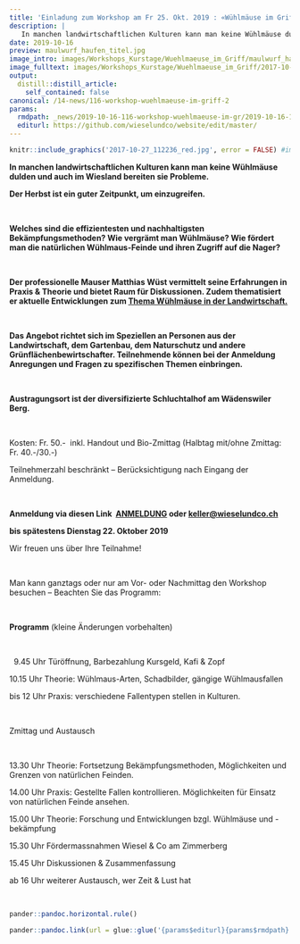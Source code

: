 ```yaml
---
title: 'Einladung zum Workshop am Fr 25. Okt. 2019 : «Wühlmäuse im Griff?»'
description: |
   In manchen landwirtschaftlichen Kulturen kann man keine Wühlmäuse dulden und auch im Wiesland bereiten sie Probleme. Der Herbst ist ein guter Zeitpunkt, um einzugreifen.   Welches sind die effizientesten und nachhaltigsten Bekämpfungsmethoden? Wie vergrämt man Wühlmäuse? Wie fördert man die natürlichen Wühlmaus-Feinde und ihren Zugriff auf die Nager?   Der professionelle Mauser Matthias Wüst vermittelt seine Erfahrungen in Praxis & Theorie und bietet Raum für Diskussionen. Zudem thematisiert er aktuelle Entwicklungen zum Thema Wühlmäuse in der Landwirtschaft.   Das Angebot richtet sich im Speziellen an Personen aus der Landwirtschaft, dem Gartenbau, dem Naturschutz und andere Grünflächenbewirtschafter. Teilnehmende können bei der Anmeldung Anregungen und Fragen zu spezifischen Themen einbringen.   Austragungsort ist der diversifizierte Schluchtalhof am Wädenswiler Berg.  «Mehr erfahren» für Programm und Anmeldung. Wir freuen uns über Ihre Teilnahme!   
date: 2019-10-16
preview: maulwurf_haufen_titel.jpg
image_intro: images/Workshops_Kurstage/Wuehlmaeuse_im_Griff/maulwurf_haufen_titel.jpg
image_fulltext: images/Workshops_Kurstage/Wuehlmaeuse_im_Griff/2017-10-27_112236_red.jpg
output:
  distill::distill_article:
    self_contained: false
canonical: /14-news/116-workshop-wuehlmaeuse-im-griff-2
params:
  rmdpath: _news/2019-10-16-116-workshop-wuehlmaeuse-im-gr/2019-10-16-116-workshop-wuehlmaeuse-im-gr.Rmd
  editurl: https://github.com/wieselundco/website/edit/master/
---
```



```r
knitr::include_graphics('2017-10-27_112236_red.jpg', error = FALSE) #images/Workshops_Kurstage/Wuehlmaeuse_im_Griff/2017-10-27_112236_red.jpg
```

**In manchen landwirtschaftlichen Kulturen kann man keine Wühlmäuse
dulden und auch im Wiesland bereiten sie Probleme.**

**Der Herbst ist ein guter Zeitpunkt, um einzugreifen.**

** **

**Welches sind die effizientesten und nachhaltigsten
Bekämpfungsmethoden? Wie vergrämt man Wühlmäuse? Wie fördert man die
natürlichen Wühlmaus-Feinde und ihren Zugriff auf die Nager?**

** **

**Der professionelle Mauser Matthias Wüst vermittelt seine Erfahrungen
in Praxis & Theorie und bietet Raum für Diskussionen. Zudem thematisiert
er aktuelle Entwicklungen zum [Thema Wühlmäuse in der
Landwirtschaft.](faszination-kleinraubtiere/wuehlmaeuse)**

** **

**Das Angebot richtet sich im Speziellen an Personen aus der
Landwirtschaft, dem Gartenbau, dem Naturschutz und andere
Grünflächenbewirtschafter. Teilnehmende können bei der Anmeldung
Anregungen und Fragen zu spezifischen Themen einbringen.**

 

**Austragungsort ist der diversifizierte Schluchtalhof am Wädenswiler
Berg.**

 

Kosten: Fr. 50.-  inkl. Handout und Bio-Zmittag (Halbtag mit/ohne
Zmittag: Fr. 40.-/30.-)  

Teilnehmerzahl beschränkt – Berücksichtigung nach Eingang der Anmeldung.

 

**Anmeldung via diesen Link 
[ANMELDUNG](https://www.google.com/url?q=https://goo.gl/forms/6kydQp1sDhqOFjP33&sa=D&usd=2&usg=AOvVaw1JNT8VTkfOsrouo0vtxd29) oder
<keller@wieselundco.ch> **

**bis spätestens Dienstag 22. Oktober 2019**

Wir freuen uns über Ihre Teilnahme! 

 

Man kann ganztags oder nur am Vor- oder Nachmittag den Workshop besuchen
– Beachten Sie das Programm: 

 

**Programm** (kleine Änderungen vorbehalten)  

 

  9.45 Uhr Türöffnung, Barbezahlung Kursgeld, Kafi & Zopf

10.15 Uhr Theorie: Wühlmaus-Arten, Schadbilder, gängige Wühlmausfallen

bis 12 Uhr Praxis: verschiedene Fallentypen stellen in Kulturen.

 

Zmittag und Austausch

 

13.30 Uhr Theorie: Fortsetzung Bekämpfungsmethoden, Möglichkeiten und
Grenzen von natürlichen Feinden.

14.00 Uhr Praxis: Gestellte Fallen kontrollieren. Möglichkeiten für
Einsatz von natürlichen Feinde ansehen.

15.00 Uhr Theorie: Forschung und Entwicklungen bzgl. Wühlmäuse und
-bekämpfung

15.30 Uhr Fördermassnahmen Wiesel & Co am Zimmerberg

15.45 Uhr Diskussionen & Zusammenfassung

ab 16 Uhr weiterer Austausch, wer Zeit & Lust hat

 

```r
pander::pandoc.horizontal.rule()

pander::pandoc.link(url = glue::glue('{params$editurl}{params$rmdpath}'),text = 'Artikel bearbeiten')
```

<!--http://wieselundco.ch/14-news/116-workshop-wuehlmaeuse-im-griff-2-->
